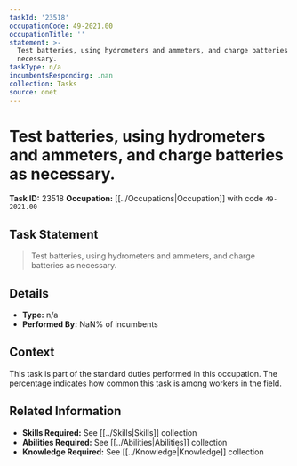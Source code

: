 ```yaml
---
taskId: '23518'
occupationCode: 49-2021.00
occupationTitle: ''
statement: >-
  Test batteries, using hydrometers and ammeters, and charge batteries as
  necessary.
taskType: n/a
incumbentsResponding: .nan
collection: Tasks
source: onet
---
```

# Test batteries, using hydrometers and ammeters, and charge batteries as necessary.

**Task ID:** 23518
**Occupation:** [[../Occupations|Occupation]] with code `49-2021.00`

## Task Statement

> Test batteries, using hydrometers and ammeters, and charge batteries as necessary.

## Details

- **Type:** n/a
- **Performed By:** NaN% of incumbents

## Context

This task is part of the standard duties performed in this occupation. The percentage indicates how common this task is among workers in the field.

## Related Information

- **Skills Required:** See [[../Skills|Skills]] collection
- **Abilities Required:** See [[../Abilities|Abilities]] collection
- **Knowledge Required:** See [[../Knowledge|Knowledge]] collection
